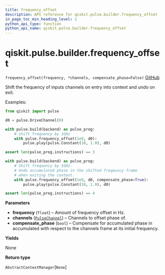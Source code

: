 ```yaml
---
title: frequency_offset
description: API reference for qiskit.pulse.builder.frequency_offset
in_page_toc_min_heading_level: 1
python_api_type: function
python_api_name: qiskit.pulse.builder.frequency_offset
---
```


<span id="qiskit-pulse-builder-frequency-offset" />

# qiskit.pulse.builder.frequency\_offset

<span id="qiskit.pulse.builder.frequency_offset" />

`frequency_offset(frequency, *channels, compensate_phase=False)` [GitHub](https://github.com/qiskit/qiskit/tree/stable/0.16/qiskit/pulse/builder.py "view source code")

Shift the frequency of inputs channels on entry into context and undo on exit.

Examples:

```python
from qiskit import pulse

d0 = pulse.DriveChannel(0)

with pulse.build(backend) as pulse_prog:
    # shift frequency by 1GHz
    with pulse.frequency_offset(1e9, d0):
        pulse.play(pulse.Constant(10, 1.0), d0)

assert len(pulse_prog.instructions) == 3

with pulse.build(backend) as pulse_prog:
    # Shift frequency by 1GHz.
    # Undo accumulated phase in the shifted freqeuncy frame
    # when exiting the context.
    with pulse.frequency_offset(1e9, d0, compensate_phase=True):
        pulse.play(pulse.Constant(10, 1.0), d0)

assert len(pulse_prog.instructions) == 4
```

**Parameters**

*   **frequency** (`float`) – Amount of frequency offset in Hz.
*   **channels** ([`PulseChannel`](qiskit.pulse.channels#pulsechannel "qiskit.pulse.channels.PulseChannel")) – Channels to offset phase of.
*   **compensate\_phase** (`bool`) – Compensate for accumulated phase in accumulated with respect to the channels frame at its initial frequency.

**Yields**

None

**Return type**

`AbstractContextManager`\[`None`]

